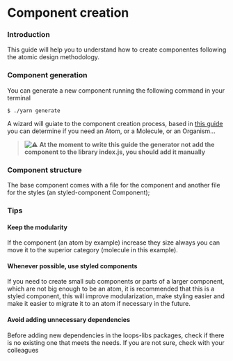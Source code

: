 
<Meta title="2. Guides / Component creation" />

# Component creation

<LoopsMeta readingTime={3} author="Pablo Androetto" />

### Introduction

This guide will help you to understand how to create componentes following the atomic design methodology.

### Component generation

You can generate a new component running the following command in your terminal

```
$ ./yarn generate
```

A wizard will guiate to the component creation process, based in [this guide](/docs/·guides-atomic-design--page) you can determine if you need an Atom, or a Molecule, or an Organism...

> ![⚠️](https://twemoji.maxcdn.com/16x16/26a0.png) **At the moment to write this guide the generator not add the component to the library index.js, you should add it manually**

### Component structure

The base component comes with a file for the component and another file for the styles (an styled-component Component);

### Tips

#### Keep the modularity

If the component (an atom by example) increase they size always you can move it to the superior category (molecule in this example).

#### Whenever possible, use styled components

If you need to create small sub components or parts of a larger component, which are not big enough to be an atom, it is recommended that this is a styled component, this will improve modularization, make styling easier and make it easier to migrate it to an atom if necessary in the future.

#### Avoid adding unnecessary dependencies

Before adding new dependencies in the loops-libs packages, check if there is no existing one that meets the needs. If you are not sure, check with your colleagues
